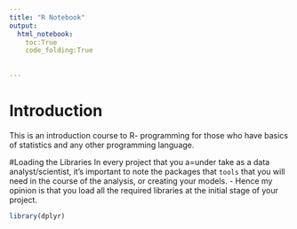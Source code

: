 ```yaml
---
title: "R Notebook"
output: 
  html_notebook:
    toc:True
    code_folding:True
    
    
---
```

# Introduction

This is an introduction course to R- programming for those who have basics of statistics and any other programming language.


#Loading the Libraries
 In every project that you a=under take as a data analyst/scientist, it's important to note the packages that `tools` that you will need in the course of the analysis, or creating your models.
 - Hence my opinion is that you load all the required libraries at the initial stage of your  project.

```r
library(dplyr)
```


